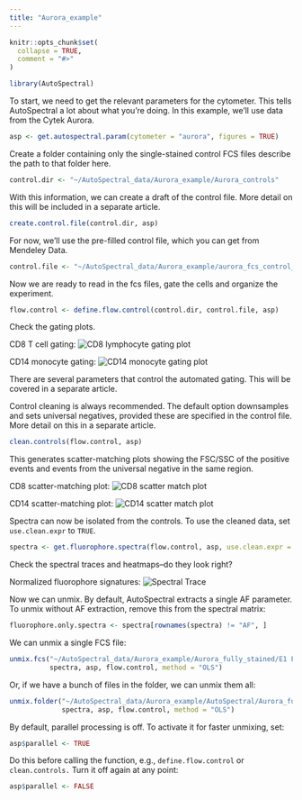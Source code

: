 ```yaml
---
title: "Aurora_example"
---
```


```r
knitr::opts_chunk$set(
  collapse = TRUE,
  comment = "#>"
)
```

```r
library(AutoSpectral)
```

To start, we need to get the relevant parameters for the cytometer. This tells
AutoSpectral a lot about what you're doing. In this example, we'll use data from
the Cytek Aurora.
```r
asp <- get.autospectral.param(cytometer = "aurora", figures = TRUE)
```

Create a folder containing only the single-stained control FCS files describe 
the path to that folder here.
```r
control.dir <- "~/AutoSpectral_data/Aurora_example/Aurora_controls"
```

With this information, we can create a draft of the control file. More detail 
on this will be included in a separate article. 
```r
create.control.file(control.dir, asp)
```

For now, we'll use the pre-filled control file, which you can get from Mendeley 
Data.
```r
control.file <- "~/AutoSpectral_data/Aurora_example/aurora_fcs_control_file.csv"
```

Now we are ready to read in the fcs files, gate the cells and organize the 
experiment.
```r
flow.control <- define.flow.control(control.dir, control.file, asp)
```

Check the gating plots.

CD8 T cell gating:
![CD8 lymphocyte gating plot](figures/SparkUV387.jpg)

CD14 monocyte gating:
![CD14 monocyte gating plot](figures/BV510.jpg)

There are several parameters that control the automated gating. This will be
covered in a separate article.

Control cleaning is always recommended. The default option downsamples and sets 
universal negatives, provided these are specified in the control file. More 
detail on this in a separate article.
```r
clean.controls(flow.control, asp)
```

This generates scatter-matching plots showing the FSC/SSC of the positive events
and events from the universal negative in the same region.

CD8 scatter-matching plot:
![CD8 scatter match plot](figures/SparkUV387_scatter_plot.jpg)

CD14 scatter-matching plot:
![CD14 scatter match plot](figures/BV510_scatter_plot.jpg)

Spectra can now be isolated from the controls. To use the cleaned data, set 
`use.clean.expr` to `TRUE`.
```r
spectra <- get.fluorophore.spectra(flow.control, asp, use.clean.expr = TRUE)
```

Check the spectral traces and heatmaps--do they look right?

Normalized fluorophore signatures:
![Spectral Trace](figures/Initial Universal Negative autospectral spectra.jpg)

Now we can unmix.
By default, AutoSpectral extracts a single AF parameter. To unmix without AF 
extraction, remove this from the spectral matrix:
```r
fluorophore.only.spectra <- spectra[rownames(spectra) != "AF", ]
```

We can unmix a single FCS file:
```r
unmix.fcs("~/AutoSpectral_data/Aurora_example/Aurora_fully_stained/E1 Fresh_100ul_TS_BS_005.fcs",
          spectra, asp, flow.control, method = "OLS")
```

Or, if we have a bunch of files in the folder, we can unmix them all:
```r
unmix.folder("~/AutoSpectral_data/Aurora_example/AutoSpectral/Aurora_fully_stained/",
             spectra, asp, flow.control, method = "OLS")
```

By default, parallel processing is off. To activate it for faster unmixing, set:
```r
asp$parallel <- TRUE
```

Do this before calling the function, e.g., `define.flow.control` or 
`clean.controls.` Turn it off again at any point:
```r
asp$parallel <- FALSE
```

